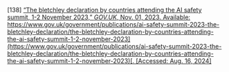 \[138\]	[“The bletchley declaration by countries attending the AI safety summit, 1-2 November 2023,” *GOV.UK*, Nov. 01, 2023\. Available:](http://paperpile.com/b/Lj1YHA/fYvhD) [https://www.gov.uk/government/publications/ai-safety-summit-2023-the-bletchley-declaration/the-bletchley-declaration-by-countries-attending-the-ai-safety-summit-1-2-november-2023](https://www.gov.uk/government/publications/ai-safety-summit-2023-the-bletchley-declaration/the-bletchley-declaration-by-countries-attending-the-ai-safety-summit-1-2-november-2023)[. \[Accessed: Aug. 16, 2024\]](http://paperpile.com/b/Lj1YHA/fYvhD)